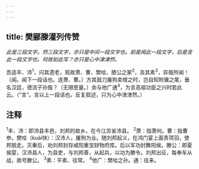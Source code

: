 ```yaml
---
---
---
```

title: 樊郦滕灌列传赞
---



*此是三段文字。然三段文字，亦只是中间一段文字也。前是闻此一段文字，后是言此一段文字也。何故如此写？亦只是心中津津然。*

吾适丰、沛<sup>1</sup>，问其遗老，观故萧、曹、樊哙、膝公之冢<sup>2</sup>，及其素<sup>3</sup>，异哉所闻！（闻。闻下一段话也。连萧、曹。）方其鼓刀屠狗卖缯之时，岂自知附骥之尾，垂名汉廷，德流子孙哉？（无限思量。）余与他广通<sup>4</sup>，为言高祖功臣之兴时若此云。（“言”。言以上一段话也。反复叙述，只为心中津津然。）

## 注释

<sup>1</sup>丰、沛：即沛县丰邑，刘邦的故乡。在今江苏省沛县。
<sup>2</sup>萧：指萧何。曹：指曹参。樊哙（kuài快）：汉沛人，屠狗为业。随刘邦起义，在鸿门宴上面责项羽，使邦脱走。灭秦后，劝刘邦封存咸阳重宝财物府库。后以军功封舞阳侯。滕公：即夏侯婴，汉沛县人，为县吏，与刘邦善，从起兵，以功为滕令。刘邦出征，每奉车从战，故号滕公。
<sup>3</sup>素：平素、往常。
<sup>4</sup>他广：樊哙之孙。通：往来。